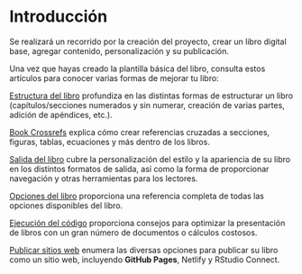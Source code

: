 # Introducción

Se realizará un recorrido por la creación del proyecto, crear un libro digital base, agregar contenido, personalización y su  publicación.

Una vez que hayas creado la plantilla básica del libro, consulta estos artículos para conocer varias formas de mejorar tu libro:

[Estructura del libro](https://quarto.org/docs/books/book-structure.html) profundiza en las distintas formas de estructurar un libro (capítulos/secciones numerados y sin numerar, creación de varias partes, adición de apéndices, etc.).

[Book Crossrefs](https://quarto.org/docs/books/book-crossrefs.html) explica cómo crear referencias cruzadas a secciones, figuras, tablas, ecuaciones y más dentro de los libros.

[Salida del libro](https://quarto.org/docs/books/book-output.html) cubre la personalización del estilo y la apariencia de su libro en los distintos formatos de salida, así como la forma de proporcionar navegación y otras herramientas para los lectores.

[Opciones del libro](https://quarto.org/docs/reference/projects/books.html) proporciona una referencia completa de todas las opciones disponibles del libro.

[Ejecución del código](https://quarto.org/docs/projects/code-execution.html) proporciona consejos para optimizar la presentación de libros con un gran número de documentos o cálculos costosos.

[Publicar sitios web](https://quarto.org/docs/publishing/) enumera las diversas opciones para publicar su libro como un sitio web, incluyendo **GitHub Pages**, Netlify y RStudio Connect.